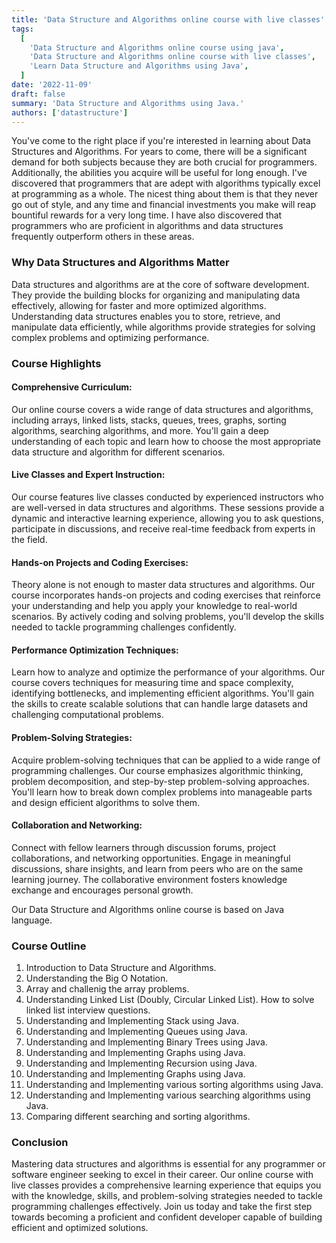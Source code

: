 ```yaml
---
title: 'Data Structure and Algorithms online course with live classes'
tags:
  [
    'Data Structure and Algorithms online course using java',
    'Data Structure and Algorithms online course with live classes',
    'Learn Data Structure and Algorithms using Java',
  ]
date: '2022-11-09'
draft: false
summary: 'Data Structure and Algorithms using Java.'
authors: ['datastructure']
---
```


You've come to the right place if you're interested in learning about Data Structures
and Algorithms. For years to come, there will be a significant demand for both subjects
because they are both crucial for programmers. Additionally, the abilities you acquire
will be useful for long enough. I've discovered that programmers that are adept with
algorithms typically excel at programming as a whole. The nicest thing about them is
that they never go out of style, and any time and financial investments you make will
reap bountiful rewards for a very long time. I have also discovered that programmers
who are proficient in algorithms and data structures frequently outperform others in
these areas.

### Why Data Structures and Algorithms Matter

Data structures and algorithms are at the core of software development. They provide the building blocks for organizing and manipulating data effectively, allowing for faster and more optimized algorithms. Understanding data structures enables you to store, retrieve, and manipulate data efficiently, while algorithms provide strategies for solving complex problems and optimizing performance.

### Course Highlights

#### Comprehensive Curriculum:

Our online course covers a wide range of data structures and algorithms, including arrays, linked lists, stacks, queues, trees, graphs, sorting algorithms, searching algorithms, and more. You'll gain a deep understanding of each topic and learn how to choose the most appropriate data structure and algorithm for different scenarios.

#### Live Classes and Expert Instruction:

Our course features live classes conducted by experienced instructors who are well-versed in data structures and algorithms. These sessions provide a dynamic and interactive learning experience, allowing you to ask questions, participate in discussions, and receive real-time feedback from experts in the field.

#### Hands-on Projects and Coding Exercises:

Theory alone is not enough to master data structures and algorithms. Our course incorporates hands-on projects and coding exercises that reinforce your understanding and help you apply your knowledge to real-world scenarios. By actively coding and solving problems, you'll develop the skills needed to tackle programming challenges confidently.

#### Performance Optimization Techniques:

Learn how to analyze and optimize the performance of your algorithms. Our course covers techniques for measuring time and space complexity, identifying bottlenecks, and implementing efficient algorithms. You'll gain the skills to create scalable solutions that can handle large datasets and challenging computational problems.

#### Problem-Solving Strategies:

Acquire problem-solving techniques that can be applied to a wide range of programming challenges. Our course emphasizes algorithmic thinking, problem decomposition, and step-by-step problem-solving approaches. You'll learn how to break down complex problems into manageable parts and design efficient algorithms to solve them.

#### Collaboration and Networking:

Connect with fellow learners through discussion forums, project collaborations, and networking opportunities. Engage in meaningful discussions, share insights, and learn from peers who are on the same learning journey. The collaborative environment fosters knowledge exchange and encourages personal growth.

Our Data Structure and Algorithms online course is based on Java language.

### Course Outline

1. Introduction to Data Structure and Algorithms.
2. Understanding the Big O Notation.
3. Array and challenig the array problems.
4. Understanding Linked List (Doubly, Circular Linked List). How to solve linked list interview questions.
5. Understanding and Implementing Stack using Java.
6. Understanding and Implementing Queues using Java.
7. Understanding and Implementing Binary Trees using Java.
8. Understanding and Implementing Graphs using Java.
9. Understanding and Implementing Recursion using Java.
10. Understanding and Implementing Graphs using Java.
11. Understanding and Implementing various sorting algorithms using Java.
12. Understanding and Implementing various searching algorithms using Java.
13. Comparing different searching and sorting algorithms.

### Conclusion

Mastering data structures and algorithms is essential for any programmer or software engineer seeking to excel in their career. Our online course with live classes provides a comprehensive learning experience that equips you with the knowledge, skills, and problem-solving strategies needed to tackle programming challenges effectively. Join us today and take the first step towards becoming a proficient and confident developer capable of building efficient and optimized solutions.
